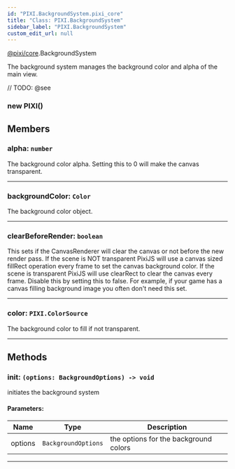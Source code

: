 ```yaml
---
id: "PIXI.BackgroundSystem.pixi_core"
title: "Class: PIXI.BackgroundSystem"
sidebar_label: "PIXI.BackgroundSystem"
custom_edit_url: null
---
```


[@pixi/core](../modules/pixi_core).BackgroundSystem


The background system manages the background color and alpha of the main view.



// TODO: @see

        

<article>

### new PIXI()
</article>



## Members
<article>

### alpha: <span><code>number</code></span>
The background color alpha. Setting this to 0 will make the canvas transparent.

</article>


---------------------------------------

<article>

### backgroundColor: <span><code>Color</code></span>
The background color object.

</article>


---------------------------------------

<article>

### clearBeforeRender: <span><code>boolean</code></span>
This sets if the CanvasRenderer will clear the canvas or not before the new render pass. If the scene is NOT transparent PixiJS will use a canvas sized fillRect operation every frame to set the canvas background color. If the scene is transparent PixiJS will use clearRect to clear the canvas every frame. Disable this by setting this to false. For example, if your game has a canvas filling background image you often don't need this set.

</article>


---------------------------------------

<article>

### color: <span><code>PIXI.ColorSource</code></span>
The background color to fill if not transparent.

</article>


---------------------------------------


## Methods
<article>

### init: <span><code>(options&#58; BackgroundOptions) -&#62; void</code></span>
initiates the background system

#### Parameters:
| Name    | Type                           | Description                           |
| ------- | ------------------------------ | ------------------------------------- |
| options | <code>BackgroundOptions</code> | the options for the background colors |
</article>


---------------------------------------


    